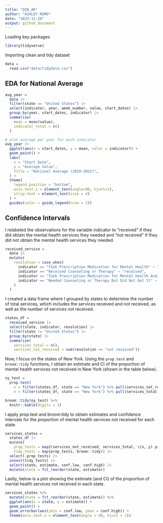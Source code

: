 ```yaml
---
title: "EDA_AR"
author: "ASHLEY ROMO"
date: "2023-11-26"
output: github_document
---
```


Loading key packages

```r
library(tidyverse)
```

Importing clean and tidy dataset 
```r
data = 
  read.csv("data/tidydata.csv")
```


## EDA for National Average 
```r
avg_year =
  data |> 
  filter(state == "United States") |> 
  select(indicator, year, week_number, value, start_dates) |> 
  group_by(year, start_dates, indicator) |> 
  summarize(
    mean = mean(value),
    indicator_total = n()
  )

# plot average per year for each indicator
avg_year |> 
  ggplot(aes(x = start_dates, y = mean, color = indicator)) +
  geom_point() +
  labs(
    x = "Start Date",
    y = "Average Value",
    title = "National Average (2020-2022)",
  ) +
  theme(
    legend.position = "bottom",
    axis.text.x = element_text(angle=90, hjust=1),
    strip.text = element_text(size = 4)
  ) +
  guides(color = guide_legend(nrow = 2))
```

## Confidence Intervals

I relabeled the observations for the variable indicator to "received" if they did obtain the mental health services they needed and "not received" if they did not obtain the mental health services they needed.
```r
received_service = 
  data |> 
  mutate(
    resolution = case_when(
      indicator == "Took Prescription Medication for Mental Health" ~ "received",
      indicator == "Received Counseling or Therapy" ~ "received",
      indicator == "Took Prescription Medication for Mental Health And/Or Received Counseling or Therapy" ~ "received",
      indicator == "Needed Counseling or Therapy But Did Not Get It" ~ "not received"
    )
  )
```

I created a data frame where I grouped by states to determine the number of total services, which includes the services received and not received, as well as the number of services not received.
```r
states_df =
  received_service |> 
  select(state, indicator, resolution) |> 
  filter(state != "United States") |> 
  group_by(state) |> 
  summarize(
    services_total = n(),
    services_not_received = sum(resolution == "not received"))
```

Now, I focus on the states of New York. Using the `prop.test` and `broom::tidy` functions, I obtain an estimate and CI of the proportion of mental health services not received in New York (shown in the table below).

```r
ny_test = 
  prop.test(
    x = filter(states_df, state == "New York") %>% pull(services_not_received),
    n = filter(states_df, state == "New York") %>% pull(services_total)) 

broom::tidy(ny_test) %>% 
  knitr::kable(digits = 3)
```


I apply prop.test and broom:tidy to obtain estimates and confidence intervals for the proportion of mental health services not received for each state. 
```r
services_states =
  states_df |> 
  mutate(
    prop_tests = map2(services_not_received, services_total, \(x, y) prop.test(x = x, n = y)),
    tidy_tests = map(prop_tests, broom::tidy)) |> 
  select(-prop_tests) |> 
  unnest(tidy_tests) |> 
  select(state, estimate, conf.low, conf.high) |> 
  mutate(state = fct_reorder(state, estimate))

```


Lastly, below is a plot showing the estimate (and CI) of the proportion of mental health services not received in each state.

```r
services_states %>% 
  mutate(state = fct_reorder(state, estimate)) %>% 
  ggplot(aes(x = state, y = estimate)) + 
  geom_point() + 
  geom_errorbar(aes(ymin = conf.low, ymax = conf.high)) + 
  theme(axis.text.x = element_text(angle = 90, hjust = 1))

```

